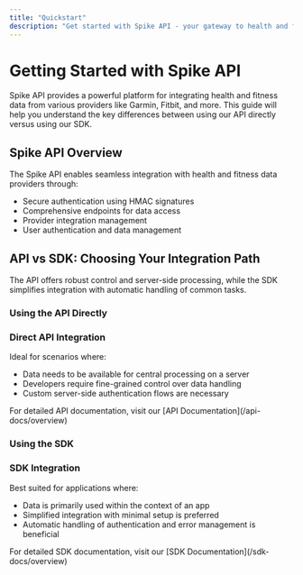 ```yaml
---
title: "Quickstart"
description: "Get started with Spike API - your gateway to health and fitness data integration"
---
```


# Getting Started with Spike API

Spike API provides a powerful platform for integrating health and fitness data from various providers like Garmin, Fitbit, and more. This guide will help you understand the key differences between using our API directly versus using our SDK.

## Spike API Overview

The Spike API enables seamless integration with health and fitness data providers through:

- Secure authentication using HMAC signatures
- Comprehensive endpoints for data access
- Provider integration management
- User authentication and data management

## API vs SDK: Choosing Your Integration Path

The API offers robust control and server-side processing, while the SDK simplifies integration with automatic handling of common tasks.


### Using the API Directly

<Card>
  <h3>Direct API Integration</h3>
  <p>Ideal for scenarios where:</p>
  <ul>
    <li>Data needs to be available for central processing on a server</li>
    <li>Developers require fine-grained control over data handling</li>
    <li>Custom server-side authentication flows are necessary</li>
  </ul>
  <Note>
    For detailed API documentation, visit our [API
    Documentation](/api-docs/overview)
  </Note>

</Card>

### Using the SDK

<Card>
  <h3>SDK Integration</h3>
  <p>Best suited for applications where:</p>
  <ul>
    <li>Data is primarily used within the context of an app</li>
    <li>Simplified integration with minimal setup is preferred</li>
    <li>
      Automatic handling of authentication and error management is beneficial
    </li>
  </ul>
  <Note>
    For detailed SDK documentation, visit our [SDK
    Documentation](/sdk-docs/overview)
  </Note>
</Card>

